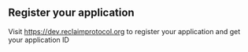 ## Register your application

Visit https://dev.reclaimprotocol.org to register your application and get your application ID

